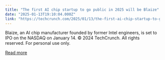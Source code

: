 ```yaml
---
title: "The first AI chip startup to go public in 2025 will be Blaize"
date: "2025-01-13T19:10:04.000Z"
link: "https://techcrunch.com/2025/01/13/the-first-ai-chip-startup-to-go-public-in-2025-will-be-blaize/"
---
```


Blaize, an AI chip manufacturer founded by former Intel engineers, is set to IPO on the NASDAQ on January 14.
© 2024 TechCrunch. All rights reserved. For personal use only.


[Read more](https://techcrunch.com/2025/01/13/the-first-ai-chip-startup-to-go-public-in-2025-will-be-blaize/)
